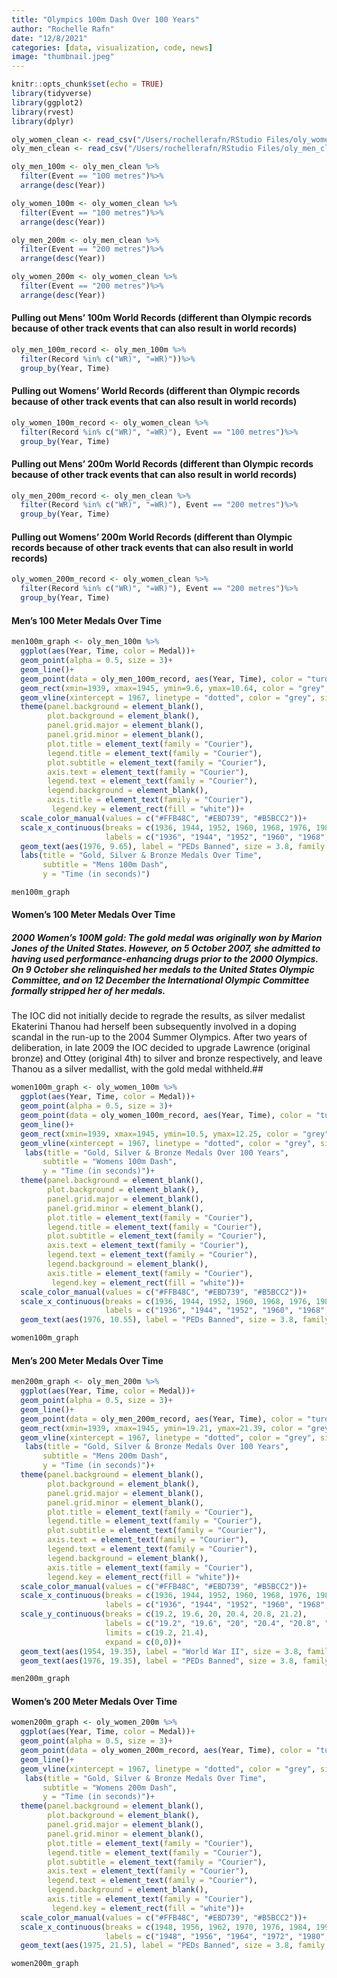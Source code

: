 ```yaml
---
title: "Olympics 100m Dash Over 100 Years"
author: "Rochelle Rafn"
date: "12/8/2021"
categories: [data, visualization, code, news]
image: "thumbnail.jpeg"
---
```


```r
knitr::opts_chunk$set(echo = TRUE)
library(tidyverse)
library(ggplot2)
library(rvest)
library(dplyr)

oly_women_clean <- read_csv("/Users/rochellerafn/RStudio Files/oly_women_clean.csv")
oly_men_clean <- read_csv("/Users/rochellerafn/RStudio Files/oly_men_clean.csv")
```


```r
oly_men_100m <- oly_men_clean %>%
  filter(Event == "100 metres")%>%
  arrange(desc(Year))
```


```r
oly_women_100m <- oly_women_clean %>%
  filter(Event == "100 metres")%>%
  arrange(desc(Year))
```


```r
oly_men_200m <- oly_men_clean %>%
  filter(Event == "200 metres")%>%
  arrange(desc(Year))
```

```r
oly_women_200m <- oly_women_clean %>%
  filter(Event == "200 metres")%>%
  arrange(desc(Year))
```

#### Pulling out Mens' 100m World Records (different than Olympic records because of other track events that can also result in world records)
```r
oly_men_100m_record <- oly_men_100m %>%
  filter(Record %in% c("WR)", "=WR)"))%>%
  group_by(Year, Time)
```

#### Pulling out Womens' World Records (different than Olympic records because of other track events that can also result in world records)
```r
oly_women_100m_record <- oly_women_clean %>%
  filter(Record %in% c("WR)", "=WR)"), Event == "100 metres")%>%
  group_by(Year, Time)
```

#### Pulling out Mens' 200m World Records (different than Olympic records because of other track events that can also result in world records)
```r
oly_men_200m_record <- oly_men_clean %>%
  filter(Record %in% c("WR)", "=WR)"), Event == "200 metres")%>%
  group_by(Year, Time)
```

#### Pulling out Womens' 200m World Records (different than Olympic records because of other track events that can also result in world records)
```r
oly_women_200m_record <- oly_women_clean %>%
  filter(Record %in% c("WR)", "=WR)"), Event == "200 metres")%>%
  group_by(Year, Time)
```

#### Men's 100 Meter Medals Over Time
```r
men100m_graph <- oly_men_100m %>%
  ggplot(aes(Year, Time, color = Medal))+
  geom_point(alpha = 0.5, size = 3)+
  geom_line()+
  geom_point(data = oly_men_100m_record, aes(Year, Time), color = "turquoise", size = 3, alpha = 0.5)+
  geom_rect(xmin=1939, xmax=1945, ymin=9.6, ymax=10.64, color = "grey", linetype = "dotted", alpha = 0)+
  geom_vline(xintercept = 1967, linetype = "dotted", color = "grey", size = 0.75)+
  theme(panel.background = element_blank(),
        plot.background = element_blank(),
        panel.grid.major = element_blank(),
        panel.grid.minor = element_blank(),
        plot.title = element_text(family = "Courier"),
        legend.title = element_text(family = "Courier"),
        plot.subtitle = element_text(family = "Courier"),
        axis.text = element_text(family = "Courier"),
        legend.text = element_text(family = "Courier"),
        legend.background = element_blank(),
        axis.title = element_text(family = "Courier"),
         legend.key = element_rect(fill = "white"))+
  scale_color_manual(values = c("#FFB48C", "#EBD739", "#B5BCC2"))+
  scale_x_continuous(breaks = c(1936, 1944, 1952, 1960, 1968, 1976, 1984, 1992, 2000, 2008, 2016),
                     labels = c("1936", "1944", "1952", "1960", "1968", "1976", "1984", "1992", "2000", "2008", "2016"))+
  geom_text(aes(1976, 9.65), label = "PEDs Banned", size = 3.8, family = "Courier", color = "grey")+
  labs(title = "Gold, Silver & Bronze Medals Over Time",
       subtitle = "Mens 100m Dash",
       y = "Time (in seconds)")

men100m_graph
```

#### Women's 100 Meter Medals Over Time
##### 2000 Women's 100M gold: The gold medal was originally won by Marion Jones of the United States. However, on 5 October 2007, she admitted to having used performance-enhancing drugs prior to the 2000 Olympics. On 9 October she relinquished her medals to the United States Olympic Committee, and on 12 December the International Olympic Committee formally stripped her of her medals.
The IOC did not initially decide to regrade the results, as silver medalist Ekaterini Thanou had herself been subsequently involved in a doping scandal in the run-up to the 2004 Summer Olympics. After two years of deliberation, in late 2009 the IOC decided to upgrade Lawrence (original bronze) and Ottey (original 4th) to silver and bronze respectively, and leave Thanou as a silver medallist, with the gold medal withheld.## 
```r
women100m_graph <- oly_women_100m %>%
  ggplot(aes(Year, Time, color = Medal))+
  geom_point(alpha = 0.5, size = 3)+
  geom_point(data = oly_women_100m_record, aes(Year, Time), color = "turquoise", size = 3, alpha = 0.5)+
  geom_line()+
  geom_rect(xmin=1939, xmax=1945, ymin=10.5, ymax=12.25, color = "grey", linetype = "dotted", alpha = 0)+
  geom_vline(xintercept = 1967, linetype = "dotted", color = "grey", size = 0.75)+
   labs(title = "Gold, Silver & Bronze Medals Over 100 Years",
       subtitle = "Womens 100m Dash",
       y = "Time (in seconds)")+
  theme(panel.background = element_blank(),
        plot.background = element_blank(),
        panel.grid.major = element_blank(),
        panel.grid.minor = element_blank(),
        plot.title = element_text(family = "Courier"),
        legend.title = element_text(family = "Courier"),
        plot.subtitle = element_text(family = "Courier"),
        axis.text = element_text(family = "Courier"),
        legend.text = element_text(family = "Courier"),
        legend.background = element_blank(),
        axis.title = element_text(family = "Courier"),
         legend.key = element_rect(fill = "white"))+
  scale_color_manual(values = c("#FFB48C", "#EBD739", "#B5BCC2"))+
  scale_x_continuous(breaks = c(1936, 1944, 1952, 1960, 1968, 1976, 1984, 1992, 2000, 2008, 2016),
                     labels = c("1936", "1944", "1952", "1960", "1968", "1976", "1984", "1992", "2000", "2008", "2016"))+
  geom_text(aes(1976, 10.55), label = "PEDs Banned", size = 3.8, family = "Courier", color = "grey")

women100m_graph
```

#### Men's 200 Meter Medals Over Time
```r
men200m_graph <- oly_men_200m %>%
  ggplot(aes(Year, Time, color = Medal))+
  geom_point(alpha = 0.5, size = 3)+
  geom_line()+
  geom_point(data = oly_men_200m_record, aes(Year, Time), color = "turquoise", size = 3, alpha = 0.5)+
  geom_rect(xmin=1939, xmax=1945, ymin=19.21, ymax=21.39, color = "grey", linetype = "dotted", alpha = 0)+
  geom_vline(xintercept = 1967, linetype = "dotted", color = "grey", size = 0.75)+
   labs(title = "Gold, Silver & Bronze Medals Over 100 Years",
       subtitle = "Mens 200m Dash",
       y = "Time (in seconds)")+
  theme(panel.background = element_blank(),
        plot.background = element_blank(),
        panel.grid.major = element_blank(),
        panel.grid.minor = element_blank(),
        plot.title = element_text(family = "Courier"),
        legend.title = element_text(family = "Courier"),
        plot.subtitle = element_text(family = "Courier"),
        axis.text = element_text(family = "Courier"),
        legend.text = element_text(family = "Courier"),
        legend.background = element_blank(),
        axis.title = element_text(family = "Courier"),
        legend.key = element_rect(fill = "white"))+
  scale_color_manual(values = c("#FFB48C", "#EBD739", "#B5BCC2"))+
  scale_x_continuous(breaks = c(1936, 1944, 1952, 1960, 1968, 1976, 1984, 1992, 2000, 2008, 2016),
                     labels = c("1936", "1944", "1952", "1960", "1968", "1976", "1984", "1992", "2000", "2008", "2016"))+
  scale_y_continuous(breaks = c(19.2, 19.6, 20, 20.4, 20.8, 21.2),
                     labels = c("19.2", "19.6", "20", "20.4", "20.8", "21.2"),
                     limits = c(19.2, 21.4),
                     expand = c(0,0))+
  geom_text(aes(1954, 19.35), label = "World War II", size = 3.8, family = "Courier", color = "grey")+
  geom_text(aes(1976, 19.35), label = "PEDs Banned", size = 3.8, family = "Courier", color = "grey")

men200m_graph
```

#### Women's 200 Meter Medals Over Time
```r
women200m_graph <- oly_women_200m %>%
  ggplot(aes(Year, Time, color = Medal))+
  geom_point(alpha = 0.5, size = 3)+
  geom_point(data = oly_women_200m_record, aes(Year, Time), color = "turquoise", size = 3, alpha = 0.5)+
  geom_line()+
  geom_vline(xintercept = 1967, linetype = "dotted", color = "grey", size = 0.75)+
   labs(title = "Gold, Silver & Bronze Medals Over Time",
       subtitle = "Womens 200m Dash",
       y = "Time (in seconds)")+
  theme(panel.background = element_blank(),
        plot.background = element_blank(),
        panel.grid.major = element_blank(),
        panel.grid.minor = element_blank(),
        plot.title = element_text(family = "Courier"),
        legend.title = element_text(family = "Courier"),
        plot.subtitle = element_text(family = "Courier"),
        axis.text = element_text(family = "Courier"),
        legend.text = element_text(family = "Courier"),
        legend.background = element_blank(),
        axis.title = element_text(family = "Courier"),
         legend.key = element_rect(fill = "white"))+
  scale_color_manual(values = c("#FFB48C", "#EBD739", "#B5BCC2"))+
  scale_x_continuous(breaks = c(1948, 1956, 1962, 1970, 1976, 1984, 1992, 2000, 2008, 2016),
                     labels = c("1948", "1956", "1964", "1972", "1980", "1988", "1996", "2004", "2012", "2020"))+
  geom_text(aes(1975, 21.5), label = "PEDs Banned", size = 3.8, family = "Courier", color = "grey")

women200m_graph
```


